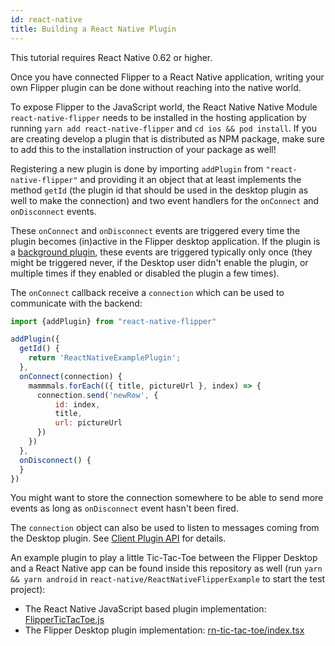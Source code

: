 ```yaml
---
id: react-native
title: Building a React Native Plugin
---
```


<div class="warning">

This tutorial requires React Native 0.62 or higher.

</div>

Once you have connected Flipper to a React Native application,
writing your own Flipper plugin can be done without reaching into the native world.

To expose Flipper to the JavaScript world, the React Native Native Module `react-native-flipper` needs to be installed in the hosting application by running `yarn add react-native-flipper` and `cd ios && pod install`. If you are creating develop a plugin that is distributed as NPM package, make sure to add this to the installation instruction of your package as well!

Registering a new plugin is done by importing `addPlugin` from `"react-native-flipper"` and providing it an object that at least implements the method  `getId` (the plugin id that should be used in the desktop plugin as well to make the connection) and two event handlers for the `onConnect` and `onDisconnect` events.

These `onConnect` and `onDisconnect` events are triggered every time the plugin becomes (in)active in the Flipper desktop application.
If the plugin is a [background plugin](../extending/create-plugin#background-plugins), these events are triggered typically only once (they might be triggered never, if the Desktop user didn't enable the plugin, or multiple times if they enabled or disabled the plugin a few times).

The `onConnect` callback receive a `connection` which can be used to communicate with the backend:

```javascript
import {addPlugin} from "react-native-flipper"

addPlugin({
  getId() {
    return 'ReactNativeExamplePlugin';
  },
  onConnect(connection) {
    mammmals.forEach(({ title, pictureUrl }, index) => {
      connection.send('newRow', {
          id: index,
          title,
          url: pictureUrl
      })
    })
  },
  onDisconnect() {
  }
})
```

You might want to store the connection somewhere to be able to send more events as long as `onDisconnect` event hasn't been fired.

The `connection` object can also be used to listen to messages coming from the Desktop plugin. See [Client Plugin API](../extending/create-plugin) for details.

An example plugin to play a little Tic-Tac-Toe between the Flipper Desktop and a React Native app can be found inside this repository as well (run `yarn && yarn android` in `react-native/ReactNativeFlipperExample` to start the test project):

 * The React Native JavaScript based plugin implementation: [FlipperTicTacToe.js](https://github.com/facebook/flipper/tree/master/react-native/ReactNativeFlipperExample/FlipperTicTacToe.js)
 * The Flipper Desktop plugin implementation: [rn-tic-tac-toe/index.tsx](https://github.com/facebook/flipper/blob/master/desktop/plugins/rn-tic-tac-toe/index.tsx)
